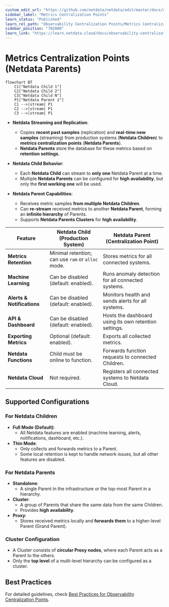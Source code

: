```yaml
---
custom_edit_url: "https://github.com/netdata/netdata/edit/master/docs/observability-centralization-points/metrics-centralization-points/README.md"
sidebar_label: "Metrics Centralization Points"
learn_status: "Published"
learn_rel_path: "Observability Centralization Points/Metrics Centralization Points"
sidebar_position: "702000"
learn_link: "https://learn.netdata.cloud/docs/observability-centralization-points/metrics-centralization-points/metrics-centralization-points"
---
```


# Metrics Centralization Points (Netdata Parents)

```mermaid
flowchart BT
    C1["Netdata Child 1"]
    C2["Netdata Child 2"]
    C3["Netdata Child N"]
    P1["Netdata Parent 1"]
    C1 -->|stream| P1
    C2 -->|stream| P1
    C3 -->|stream| P1
```

- **Netdata Streaming and Replication**:
    - Copies **recent past samples** (replication) and **real-time new samples** (streaming) from production systems (**Netdata Children**) to **metrics centralization points** (**Netdata Parents**).
    - **Netdata Parents** store the database for these metrics based on **retention settings**.

- **Netdata Child Behavior**:
    - Each **Netdata Child** can stream to **only one** Netdata Parent at a time.
    - Multiple **Netdata Parents** can be configured for **high availability**, but only the **first working one** will be used.

- **Netdata Parent Capabilities**:
    - Receives metric samples **from multiple Netdata Children**.
    - Can **re-stream** received metrics to another **Netdata Parent**, forming an **infinite hierarchy** of Parents.
    - Supports **Netdata Parents Clusters** for **high availability**.

| Feature                    | Netdata Child (Production System)                 | Netdata Parent (Centralization Point)                 |
|----------------------------|---------------------------------------------------|-------------------------------------------------------|
| **Metrics Retention**      | Minimal retention; can use `ram` or `alloc` mode. | Stores metrics for all connected systems.             |
| **Machine Learning**       | Can be disabled (default: enabled).               | Runs anomaly detection for all connected systems.     |
| **Alerts & Notifications** | Can be disabled (default: enabled).               | Monitors health and sends alerts for all systems.     |
| **API & Dashboard**        | Can be disabled (default: enabled).               | Hosts the dashboard using its own retention settings. |
| **Exporting Metrics**      | Optional (default: enabled).                      | Exports all collected metrics.                        |
| **Netdata Functions**      | Child must be online to function.                 | Forwards function requests to connected Children.     |
| **Netdata Cloud**          | Not required.                                     | Registers all connected systems to Netdata Cloud.     |

## **Supported Configurations**

### **For Netdata Children**

- **Full Mode (Default)**:
    - All Netdata features are enabled (machine learning, alerts, notifications, dashboard, etc.).
- **Thin Mode**:
    - Only collects and forwards metrics to a Parent.
    - Some local retention is kept to handle network issues, but all other features are disabled.

### **For Netdata Parents**

- **Standalone**:
    - A single Parent in the infrastructure or the top-most Parent in a hierarchy.
- **Cluster**:
    - A group of Parents that share the same data from the same Children.
    - Provides **high availability**.
- **Proxy**:
    - Stores received metrics locally and **forwards them** to a higher-level Parent (Grand Parent).

### **Cluster Configuration**

- A Cluster consists of **circular Proxy nodes**, where each Parent acts as a Parent to the others.
- Only the **top level** of a multi-level hierarchy can be configured as a cluster.

## **Best Practices**

For detailed guidelines, check [Best Practices for Observability Centralization Points](/docs/observability-centralization-points/best-practices-for-observability-centralization-points).
